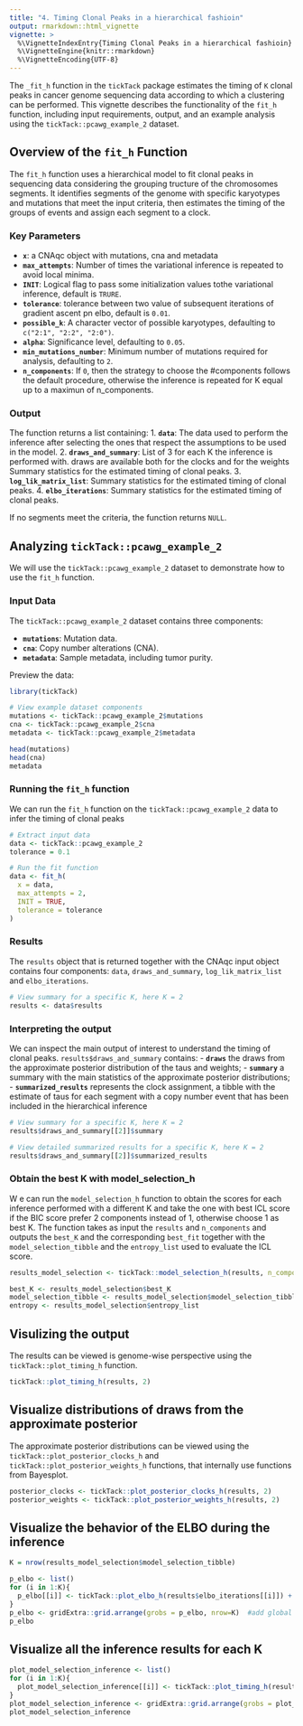 ```yaml
---
title: "4. Timing Clonal Peaks in a hierarchical fashioin"
output: rmarkdown::html_vignette
vignette: >
  %\VignetteIndexEntry{Timing Clonal Peaks in a hierarchical fashioin}
  %\VignetteEngine{knitr::rmarkdown}
  %\VignetteEncoding{UTF-8}
---
```


The `_fit_h` function in the `tickTack` package estimates the timing of `K` clonal peaks in cancer genome sequencing data according to which a clustering can be performed. This vignette describes the functionality of the `fit_h` function, including input requirements, output, and an example analysis using the `tickTack::pcawg_example_2` dataset.

## Overview of the `fit_h` Function

The `fit_h` function uses a hierarchical model to fit clonal peaks in sequencing data considering the grouping tructure of the chromosomes segments. It identifies segments of the genome with specific karyotypes and mutations that meet the input criteria, then estimates the timing of the groups of events and assign each segment to a clock. 

### Key Parameters

- **`x`**: a CNAqc object with mutations, cna and metadata
- **`max_attempts`**: Number of times the variational inference is repeated to avoid local minima.
- **`INIT`**: Logical flag to pass some initialization values tothe variational inference, default is `TRURE`.
- **`tolerance`**: tolerance between two value of subsequent iterations of gradient ascent pn elbo, default is `0.01`.
- **`possible_k`**: A character vector of possible karyotypes, defaulting to `c("2:1", "2:2", "2:0")`.
- **`alpha`**: Significance level, defaulting to `0.05`.
- **`min_mutations_number`**: Minimum number of mutations required for analysis, defaulting to `2`.
- **`n_components`**: If `0`, then the strategy to choose the #components follows the default procedure, otherwise the inference is repeated for K equal up to a maximun of n_components.


### Output

The function returns a list containing:
1. **`data`**: The data used to perform the inference after selecting the ones that respect the assumptions to be used in the model.
2. **`draws_and_summary`**: List of 3 for each K the inference is performed with. draws are available both for the clocks and for the weights Summary statistics for the estimated timing of clonal peaks.
3. **`log_lik_matrix_list`**: Summary statistics for the estimated timing of clonal peaks.
4. **`elbo_iterations`**: Summary statistics for the estimated timing of clonal peaks.

If no segments meet the criteria, the function returns `NULL`.

## Analyzing `tickTack::pcawg_example_2`

We will use the `tickTack::pcawg_example_2` dataset to demonstrate how to use the `fit_h` function.

### Input Data

The `tickTack::pcawg_example_2` dataset contains three components:

- **`mutations`**: Mutation data.
- **`cna`**: Copy number alterations (CNA).
- **`metadata`**: Sample metadata, including tumor purity.

Preview the data:

```r
library(tickTack)

# View example dataset components
mutations <- tickTack::pcawg_example_2$mutations
cna <- tickTack::pcawg_example_2$cna
metadata <- tickTack::pcawg_example_2$metadata

head(mutations)
head(cna)
metadata
```

### Running the `fit_h` function

We can run the `fit_h` function on the `tickTack::pcawg_example_2` data to infer the timing of clonal peaks

```r
# Extract input data
data <- tickTack::pcawg_example_2
tolerance = 0.1

# Run the fit function
data <- fit_h(
  x = data,
  max_attempts = 2,
  INIT = TRUE,
  tolerance = tolerance
)

```

### Results

The `results` object that is returned together with the CNAqc input object contains four components: `data`, `draws_and_summary`, `log_lik_matrix_list` and `elbo_iterations`. 

```r
# View summary for a specific K, here K = 2
results <- data$results
```

### Interpreting the output

We can inspect the main output of interest to understand the timing of clonal peaks.
`results$draws_and_summary` contains:
- **`draws`** the draws from the approximate posterior distribution of the taus and weights;
- **`summary`** a summary with the main statistics of the approximate posterior distributions;
- **`summarized_results`** represents the clock assignment, a tibble with the estimate of taus for each segment with a copy number event that has been included in the hierarchical inference

```r
# View summary for a specific K, here K = 2
results$draws_and_summary[[2]]$summary

# View detailed summarized results for a specific K, here K = 2
results$draws_and_summary[[2]]$summarized_results
```



### Obtain the best K with model_selection_h
W e can run the `model_selection_h` function to obtain the scores for each inference performed with a different K and take the one with best ICL score if the BIC score prefer 2 components instead of 1, otherwise choose 1 as best K. The function takes as input the `results` and `n_components` and outputs the `best_K` and the corresponding `best_fit` together with the `model_selection_tibble` and the `entropy_list` used to evaluate  the ICL score.

```r
results_model_selection <- tickTack::model_selection_h(results, n_components = 0)

best_K <- results_model_selection$best_K
model_selection_tibble <- results_model_selection$model_selection_tibble
entropy <- results_model_selection$entropy_list

```


## Visulizing the output

The results can be viewed is genome-wise perspective using the `tickTack::plot_timing_h` function.

```r
tickTack::plot_timing_h(results, 2)
```



## Visualize distributions of draws from the approximate posterior 
The approximate posterior distributions can be viewed using the `tickTack::plot_posterior_clocks_h`  and `tickTack::plot_posterior_weights_h`  functions, that internally use functions from Bayesplot.


```r
posterior_clocks <- tickTack::plot_posterior_clocks_h(results, 2)
posterior_weights <- tickTack::plot_posterior_weights_h(results, 2)

```


## Visualize  the behavior of the ELBO during the inference


```r
K = nrow(results_model_selection$model_selection_tibble)

p_elbo <- list()
for (i in 1:K){
  p_elbo[[i]] <- tickTack::plot_elbo_h(results$elbo_iterations[[i]]) + ggplot2::ggtitle(paste0("K = ", i))
}
p_elbo <- gridExtra::grid.arrange(grobs = p_elbo, nrow=K)  #add global title
p_elbo

```


<!-- ## Visualize model selection scores -->

<!-- ```{r} -->
<!-- #  -->
<!-- # p_model_selection <- tickTack::plot_model_selection_h(model_selection_tibble, best_K) -->
<!-- # p_model_selection -->
<!-- #  -->
<!-- # cat("Best K =",best_K) -->
<!-- ``` -->


## Visualize all the inference results for each K

```r

plot_model_selection_inference <- list()
for (i in 1:K){
  plot_model_selection_inference[[i]] <- tickTack::plot_timing_h(results, i) + ggplot2::ggtitle(paste0("K = ", i))
}
plot_model_selection_inference <- gridExtra::grid.arrange(grobs = plot_model_selection_inference, nrow = K) #add global title
plot_model_selection_inference

```